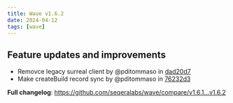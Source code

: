 ```yaml
---
title: Wave v1.6.2
date: 2024-04-12
tags: [wave]
---
```


## Feature updates and improvements

- Removce legacy surreal client by @pditommaso in [dad20d7](https://github.com/seqeralabs/wave/commit/dad20d704d0bc0bd3a5796efabd59e9ce0e5e3e2)
- Make createBuild record sync by @pditommaso in [76232d3](https://github.com/seqeralabs/wave/commit/76232d3654aea9e8a700d089ce6dc120f7424fd0)

**Full changelog**: https://github.com/seqeralabs/wave/compare/v1.6.1...v1.6.2
